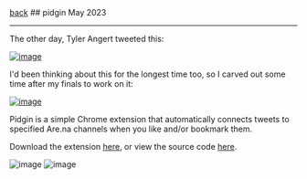 
<div className="heading">
  <a className="back" href="/"><LeftArrow />back</a>
  ## pidgin
  <span>May 2023</span>
</div>

---

The other day, Tyler Angert tweeted this:

[![image](https://yihui-work.s3.us-east-2.amazonaws.com/pidgin_tyler_tweet.png)](https://twitter.com/tylerangert/status/1653463336154005505?s=20)

I'd been thinking about this for the longest time too, so I carved out some time after my finals to work on it:

[![image](https://yihui-work.s3.us-east-2.amazonaws.com/pidgin_yihui_tweet.png)](https://twitter.com/_yihui/status/1662245427033284609?s=20)

Pidgin is a simple Chrome extension that automatically connects tweets to specified Are.na channels when you like and/or bookmark them.

Download the extension [here](https://chrome.google.com/webstore/detail/pidgin/maikbdfilhceffcfpenbfcgohpgnjmem?hl=en&authuser=6), or view the source code [here](https://chrome.google.com/webstore/detail/pidgin/maikbdfilhceffcfpenbfcgohpgnjmem?hl=en&authuser=6).

![image](https://yihui-work.s3.us-east-2.amazonaws.com/pidgin_in_use.png)
![image](https://yihui-work.s3.us-east-2.amazonaws.com/pidgin_extension.png)
